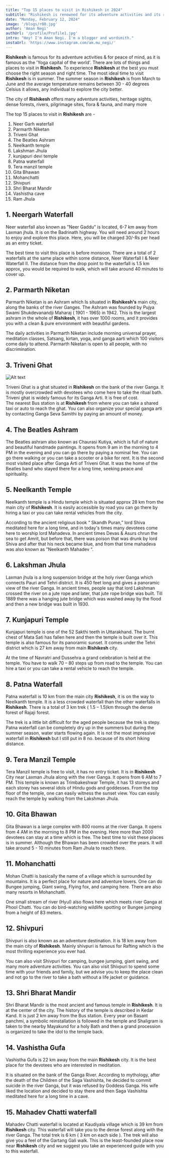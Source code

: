 ```yaml
---
title: "Top 15 places to visit in Rishikesh in 2024"
subtitle: "Rishikesh is renowned for its adventure activities and its reputation as the 'Yoga capital of the world', making it an ideal destination for both thrill-seekers and those seeking inner peace."
date: "Monday, February 12, 2024"
image: '/blogs/r00.jpg'
author: 'Aman Negi'
authUrl: '/profile/Profile1.jpg'
intro: "Hey! I'm Aman Negi. I'm a blogger and wordsmith."
instaUrl: 'https://www.instagram.com/am.mu_negi/'
---
```



**Rishikesh** is famous for its adventure activities & for peace of mind, as it is famous as the 'Yoga capital of the world'. There are lots of things and places to visit in **Rishikesh**. To experience **Rishikesh** at the best you must choose the right season and right time. The most ideal time to visit **Rishikesh** is in summer. The summer season in **Rishikesh** is from March to June and the average temperature remains between 30 - 40 degrees Celsius it allows, any individual to explore the city better.

The city of **Rishikesh** offers many adventure activities, heritage sights, dense forests, rivers, pilgrimage sites, flora & fauna, and many more

The top 15 places to visit in **Rishikesh** are -

1. Neer Garh waterfall
2. Parmarth Niketan
3. Triveni Ghat
4. The Beatles Ashram
5. Neelkanth temple
6. Lakshman Jhula
7. kunjapuri  devi  temple
8. Patna waterfall
9. Tera manzil temple
10. Gita Bhawan 
11. Mohanchatti
12. Shivpuri
13. Shri Bharat Mandir
14. Vashistha cave
15. Ram Jhula

## 1.	Neergarh Waterfall
Neer waterfall also known as "Neer Gaddu" is located, 6-7 km away from Laxman jhula. It is on the Badrinath highway. You will need around 2 hours to enjoy and explore this place. Here, you will be charged 30/-Rs per head as an entry ticket. 

The best time to visit this place is before monsoon. There are a total of 2 waterfalls at the same place within some distance, Neer Waterfall I & Neer Waterfall II. The distance from the drop point to the waterfall is 1.5 km approx, you would be required to walk, which will take around 40 minutes to cover up.

## 2.	Parmarth Niketan
Parmarth Niketan is an Ashram which Is situated in **Rishikesh's** main city, along the banks of the river Ganges. The Ashram was founded by Pujya Swami Shukdevanandji Maharaj ( 1901 - 1965) in 1942. This is the largest ashram in the whole of **Rishikesh**, it has over  1000 rooms, and it provides you with a clean & pure environment with beautiful gardens. 

The daily activities in Parmarth Niketan include morning universal prayer, meditation classes, Satsang, kirtan, yoga, and ganga aarti which 100 visitors come daily to attend. Parmarth Niketan is open to all people, with no discrimination.

## 3.	Triveni  Ghat

![Alt text](/blogs/r01.jpg "triveni ghat")

Triveni  Ghat is a ghat situated in **Rishikesh** on the bank of the river Ganga. It is mostly overcrowded with devotees who come here to take the ritual bath. Triveni ghat is widely famous for its Ganga Arti. It is free of cost.  
The nearest Bus station is at **Rishikesh** from where you can take a shared taxi or auto to reach the ghat. You can also organize your special ganga arti by contacting Ganga Seva Samithi by paying an amount of money.

## 4.	The Beatles Ashram
The Beatles ashram also known as Chaurasi Kutiya, which is full of nature and beautiful handmade paintings. It opens from 9 am in the morning to 4 PM in the evening and you can go there by paying a nominal fee. 
You can go there walking or you can take a scooter or a bike for rent. It is the second most visited place after Ganga Arti of Triveni Ghat. It was the home of the Beatles band who stayed there for a long time, seeking peace and spirituality.

## 5.	Neelkanth Temple
Neelkanth temple is a Hindu temple which is situated approx 28 km from the main city of **Rishikesh**. It is easily accessible by road you can go there by hiring a taxi or you can take rental vehicles from the city.

According to the ancient religious book “ Skandh Puran,” lord Shiva meditated here for a long time, and in today's times many devotees come here to worship lord Mahadeva. In ancient times Devas & Asurs chrun the sea to get Amrit, but before that, there was poison that was drunk by lord Shiva and after that his neck became blue, and from that time mahadeva was also known as ”Neelkanth Mahadev “.

## 6.	Lakshman Jhula
Laxman jhula is a long suspension bridge at the holy river Ganga which connects Pauri and Tehri district. It is 450 feet long and gives a panoramic view of the river Ganga. In ancient times, people say that lord Lakshman crossed the river on a jute rope and later, that jute rope bridge was built. Till 1889 there was a hanging jute bridge which was washed away by the flood and then a new bridge was built in 1930.

## 7.	Kunjapuri Temple
Kunjapuri temple is one of the 52 Sakthi teeth in Uttarakhand. The burnt chest of Mata Sati has fallen here and then the temple is built over it. This temple is also famous for its panoramic sunset. It comes under the Tehri district which is 27 km away from main **Rishikesh** city. 

At the time of Navratri and Dussehra a grand celebration is held at the temple. You have to walk 70 – 80 steps up from road to the temple. You can hire a taxi or you can take a rental vehicle to reach the temple.

## 8.	Patna Waterfall
Patna waterfall is 10 km from the main city **Rishikesh**, it is on the way to Neelkanth temple. It is a less crowded waterfall than the other waterfalls in **Rishikesh**. There is a total of 3 km trek  ( 1.5 – 1.5)km through the dense forest of Rajaji forest. 

The trek is a little bit difficult for the aged people because the trek is stepy. Patna waterfall can be completely dry up in the summers but during the summer season, water starts flowing again. It is not the most impressive waterfall in **Rishikesh** but I still put in 8 no. because of its short hiking distance.

## 9.	Tera Manzil Temple
Tera Manzil temple is free to visit, it has no entry ticket. It is in **Rishikesh** City near Laxman Jhula along with the river Ganga. It opens from 6 AM to 7 PM. 
This temple is known as Trimbakeshwar Temple, it has 13 storeys and each storey has several idols of Hindu gods and goddesses. From the top floor of the temple, one can easily witness the sunset view. You can easily reach the temple by walking from the Lakshman Jhula.

## 10.	Gita Bhawan
Gita Bhawan is a large complex with 800 rooms at the river Ganga.  It opens from 4 AM in the morning to 8 PM in the evening. Here more than 2000 devotees can stay at a time which is free. The best time to visit these places is in summer. Although the Bhawan has been crowded over the years. It will take around 5 - 10 minutes from Ram Jhula to reach there.

## 11.	Mohanchatti
Mohan Chatti is basically the name of a village which is surrounded by mountains. It is a perfect place for nature and adventure lovers. One can do Bungee jumping, Giant swing, Flying fox, and camping here. There are also many resorts in Mohanchatti. 

One small stream of river (Hyul) also flows here which meets river Ganga at Phool Chatti. You can do bird-watching wildlife spotting or Bungee jumping from a height of 83 meters.

## 12.	Shivpuri
Shivpuri is also known as an adventure destination. It is 18 km away from the main city of **Rishikesh**. Mainly shivpuri is famous for Rafting which is the most thrilling experience you ever had. 

You can also visit Shivpuri for camping, bungee jumping, giant swing, and many more adventure activities. You can also visit Shivpuri to spend some time with your friends and family, but we advise you to keep the place clean and not go to the river to take a bath without a life jacket or guidance.

## 13.	Shri Bharat Mandir
Shri Bharat Mandir is the most ancient and famous temple in **Rishikesh**. It is at the center of the city. The history of the temple is described in Kedar Kand. It is just 2 km away from the Bus station. Every year on Basant panchmi, a symbolic reinstallation is followed in the temple and Shaligram is taken to the nearby Mayakund for a holy Bath and then a grand procession is organized to take the idol to the temple back.

## 14.	Vashistha Gufa
Vashistha Gufa is 22 km away from the main **Rishikesh** city. It is the best place for the devotees who are interested in meditation. 

It is situated on the bank of the Ganga River. According to mythology, after the death of the Children of the Saga Vashishta, he decided to commit suicide in the river Ganga, but it was refused by Goddess Ganga. His wife liked the location and decided to stay there and then Saga Vashishta meditated here for a long time in a cave.

## 15.	Mahadev Chatti waterfall
Mahadev Chatti waterfall is located at Kaudiyala village which is 39 km from **Rishikesh** city. This waterfall will take you to the dense forest along with the river Ganga. The total trek is 6 km ( 3 km on each side ). The trek will also give you a feel of the Gartang Gali walk. This is the least-founded place now near **Rishikesh** city and we suggest you take an experienced guide with you to this waterfall.
